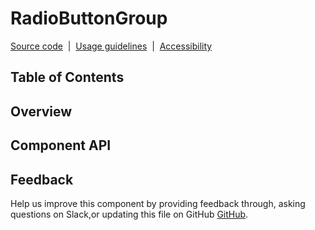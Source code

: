 
# RadioButtonGroup

[Source code](https://github.com/carbon-design-system/carbon/tree/master/packages/react/src/components/RadioButtonGroup)
&nbsp;|&nbsp;
[Usage guidelines](https://www.carbondesignsystem.com/components/radio-button/usage)
&nbsp;|&nbsp;
[Accessibility](https://www.carbondesignsystem.com/components/radio-button/accessibility)

## Table of Contents

## Overview

## Component API

<Props />

## Feedback

Help us improve this component by providing feedback through, asking questions
on Slack,or updating this file on GitHub
[GitHub](https://github.com/carbon-design-system/carbon/edit/master/packages/react/src/components/RadioButtonGroup/RadioButtonGroup.mdx).
